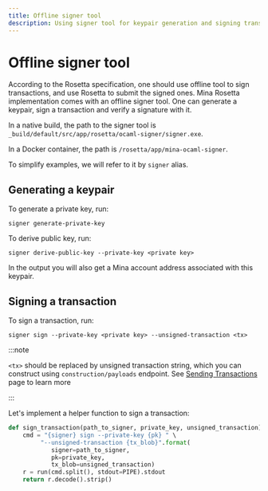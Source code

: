 ```yaml
---
title: Offline signer tool
description: Using signer tool for keypair generation and signing transactions
---
```


# Offline signer tool

According to the Rosetta specification, one should use offline tool to sign transactions, and use Rosetta to submit the signed ones.
Mina Rosetta implementation comes with an offline signer tool. One can generate a keypair, sign a transaction and verify a signature with it.

In a native build, the path to the signer tool is `_build/default/src/app/rosetta/ocaml-signer/signer.exe`.

In a Docker container, the path is `/rosetta/app/mina-ocaml-signer`.

To simplify examples, we will refer to it by `signer` alias.

## Generating a keypair

To generate a private key, run:

    signer generate-private-key

To derive public key, run:

    signer derive-public-key --private-key <private key>

In the output you will also get a Mina account address associated with this keypair.

## Signing a transaction

To sign a transaction, run:

    signer sign --private-key <private key> --unsigned-transaction <tx>

:::note 

`<tx>` should be replaced by unsigned transaction string, which you can construct using `construction/payloads` endpoint.
See [Sending Transactions](send-transactions) page to learn more

:::


Let's implement a helper function to sign a transaction:

```python
def sign_transaction(path_to_signer, private_key, unsigned_transaction):
    cmd = "{signer} sign --private-key {pk} " \
         "--unsigned-transaction {tx_blob}".format(
            signer=path_to_signer, 
            pk=private_key, 
            tx_blob=unsigned_transaction)
    r = run(cmd.split(), stdout=PIPE).stdout
    return r.decode().strip()
```